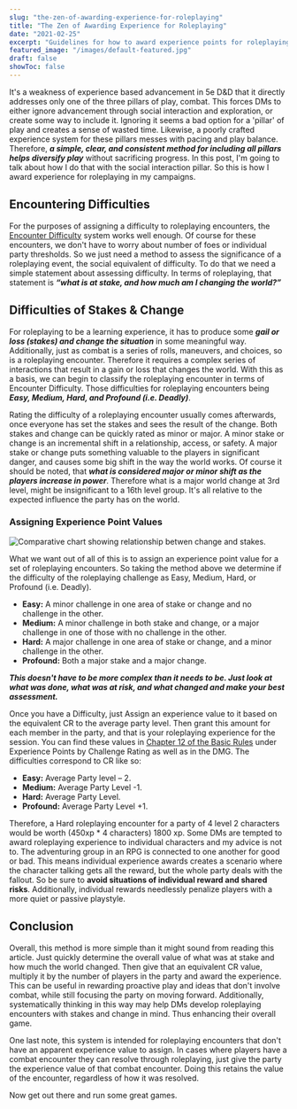 ```yaml
---
slug: "the-zen-of-awarding-experience-for-roleplaying"
title: "The Zen of Awarding Experience for Roleplaying"
date: "2021-02-25"
excerpt: "Guidelines for how to award experience points for roleplaying encounters in your 5th edition game."
featured_image: "/images/default-featured.jpg"
draft: false
showToc: false
---
```


It's a weakness of experience based advancement in 5e D&D that it directly addresses only one of the three pillars of play, combat. This forces DMs to either ignore advancement through social interaction and exploration, or create some way to include it. Ignoring it seems a bad option for a 'pillar' of play and creates a sense of wasted time. Likewise, a poorly crafted experience system for these pillars messes with pacing and play balance. Therefore, **_a simple, clear, and consistent method for including all pillars helps diversify play_** without sacrificing progress. In this post, I'm going to talk about how I do that with the social interaction pillar. So this is how I award experience for roleplaying in my campaigns.

## Encountering Difficulties

For the purposes of assigning a difficulty to roleplaying encounters, the [Encounter Difficulty](http://dndbeyond.com/sources/basic-rules/building-combat-encounters#EvaluatingEncounterDifficulty) system works well enough. Of course for these encounters, we don't have to worry about number of foes or individual party thresholds. So we just need a method to assess the significance of a roleplaying event, the social equivalent of difficulty. To do that we need a simple statement about assessing difficulty. In terms of roleplaying, that statement is **_&#8220;what is at stake, and how much am I changing the world?&#8221;_**

## Difficulties of Stakes & Change 

For roleplaying to be a learning experience, it has to produce some **_gail or loss (stakes) and change the situation_** in some meaningful way. Additionally, just as combat is a series of rolls, maneuvers, and choices, so is a roleplaying encounter. Therefore it requires a complex series of interactions that result in a gain or loss that changes the world. With this as a basis, we can begin to classify the roleplaying encounter in terms of Encounter Difficulty. Those difficulties for roleplaying encounters being **_Easy, Medium, Hard, and Profound (i.e. Deadly)_**.

Rating the difficulty of a roleplaying encounter usually comes afterwards, once everyone has set the stakes and sees the result of the change. Both stakes and change can be quickly rated as minor or major. A minor stake or change is an incremental shift in a relationship, access, or safety. A major stake or change puts something valuable to the players in significant danger, and causes some big shift in the way the world works. Of course it should be noted, that **_what is considered major or minor shift as the players increase in power_**. Therefore what is a major world change at 3rd level, might be insignificant to a 16th level group. It's all relative to the expected influence the party has on the world.

### Assigning Experience Point Values

![Comparative chart showing relationship betwen change and stakes.](/images/RPDifficulties-480x319.jpg)

What we want out of all of this is to assign an experience point value for a set of roleplaying encounters. So taking the method above we determine if the difficulty of the roleplaying challenge as Easy, Medium, Hard, or Profound (i.e. Deadly). 

  * **Easy:** A minor challenge in one area of stake or change and no challenge in the other.
  * **Medium:** A minor challenge in both stake and change, or a major challenge in one of those with no challenge in the other.
  * **Hard:** A major challenge in one area of stake or change, and a minor challenge in the other.
  * **Profound:** Both a major stake and a major change.

**_This doesn't have to be more complex than it needs to be. Just look at what was done, what was at risk, and what changed and make your best assessment._**

Once you have a Difficulty, just Assign an experience value to it based on the equivalent CR to the average party level. Then grant this amount for each member in the party, and that is your roleplaying experience for the session. You can find these values in [Chapter 12 of the Basic Rules](https://www.dndbeyond.com/sources/basic-rules/monsters#Challenge) under Experience Points by Challenge Rating as well as in the DMG. The difficulties correspond to CR like so:

  * **Easy:** Average Party level – 2.
  * **Medium:** Average Party Level -1.
  * **Hard:** Average Party Level.
  * **Profound:** Average Party Level +1.

Therefore, a Hard roleplaying encounter for a party of 4 level 2 characters would be worth (450xp * 4 characters) 1800 xp. Some DMs are tempted to award roleplaying experience to individual characters and my advice is not to. The adventuring group in an RPG is connected to one another for good or bad. This means individual experience awards creates a scenario where the character talking gets all the reward, but the whole party deals with the fallout. So be sure to **avoid situations of individual reward and shared risks**. Additionally, individual rewards needlessly penalize players with a more quiet or passive playstyle.

## Conclusion

Overall, this method is more simple than it might sound from reading this article. Just quickly determine the overall value of what was at stake and how much the world changed. Then give that an equivalent CR value, multiply it by the number of players in the party and award the experience. This can be useful in rewarding proactive play and ideas that don't involve combat, while still focusing the party on moving forward. Additionally, systematically thinking in this way may help DMs develop roleplaying encounters with stakes and change in mind. Thus enhancing their overall game.

One last note, this system is intended for roleplaying encounters that don't have an apparent experience value to assign. In cases where players have a combat encounter they can resolve through roleplaying, just give the party the experience value of that combat encounter. Doing this retains the value of the encounter, regardless of how it was resolved. 

Now get out there and run some great games.
